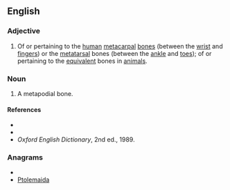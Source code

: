 ==English==

===Adjective===
{{en-adj|-}}
# {{context|anatomy|zoology}} Of or pertaining to the [[human]] [[metacarpal]] [[bone]]s (between the [[wrist]] and [[fingers]]) or the [[metatarsal]] bones (between the [[ankle]] and [[toes]]); of or pertaining to the [[equivalent]] bones in [[animal]]s.

===Noun===
{{en-noun}}

#A metapodial bone.

====References====
*{{R:Webster 1913}}
*{{R:Dictionary.com}}
*''Oxford English Dictionary'', 2nd ed., 1989.

===Anagrams===
* {{alphagram|aadeilmopt}}
* [[Ptolemaida#English|Ptolemaida]]